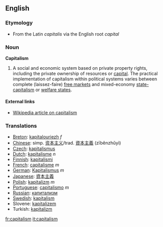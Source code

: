 == English ==

=== Etymology ===
* From the Latin ''capitalis'' via the English root ''capital''

=== Noun ===

'''Capitalism'''

# A social and economic system based on private property rights, including the private ownership of resources or [[capital]].  The practical implementation of capitalism within political systems varies between complete (laissez-faire) [[free markets]] and mixed-economy [[state-capitalism]] or [[welfare state]]s.

==== External links ====
* [[W:capitalism|Wikipedia article on capitalism]]

===Translations===
*[[Breton]]: [[kapitalouriezh]] ''f''
*[[Chinese]]: simp. [[资本主义]]/trad. [[資本主義]] (zīběnzhǔyì)
*[[Czech]]: [[kapitalismus]]
*[[Dutch]]: [[kapitalisme]] ''n''
*[[Finnish]]: [[kapitalismi]]
*[[French]]: [[capitalisme]] ''m''
*[[German]]: [[Kapitalismus]] ''m''
*[[Japanese]]: [[資本主義]]
*[[Polish]]: [[kapitalizm]] ''m''
*[[Portuguese]]: [[capitalismo]] ''m''
*[[Russian]]: [[капитализм]]
*[[Swedish]]: [[kapitalism]]
*Slovene: [[kapitalizem]]
*Turkish: [[kapitalizm]]

[[fr:capitalism]]
[[it:capitalism]]